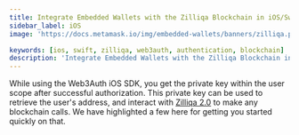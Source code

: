 ```yaml
---
title: Integrate Embedded Wallets with the Zilliqa Blockchain in iOS/Swift Applications
sidebar_label: iOS
image: 'https://docs.metamask.io/img/embedded-wallets/banners/zilliqa.png'

keywords: [ios, swift, zilliqa, web3auth, authentication, blockchain]
description: 'Integrate Embedded Wallets with the Zilliqa Blockchain in iOS/Swift Applications | Embedded Wallets'
---
```



<SEO
  title="Integrate Embedded Wallets with the Zilliqa Blockchain in iOS/Swift Applications"
  description="Integrate Embedded Wallets with the Zilliqa Blockchain in iOS/Swift Applications | Embedded Wallets"
  image="https://docs.metamask.io/img/embedded-wallets/banners/zilliqa.png"
  slug="/embedded-wallets/connect-blockchain/evm/zilliqa/ios"
/>

While using the Web3Auth iOS SDK, you get the private key within the user scope after successful authorization. This private key can be used to retrieve the user's address, and interact with [Zilliqa 2.0](https://www.zilliqa.com/) to make any blockchain calls. We have highlighted a few here for getting you started quickly on that.

<EVMInteraction />
